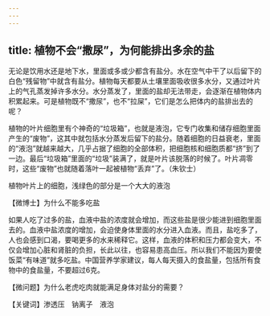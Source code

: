 ```yaml
---
---
---
```

title: 植物不会“撒尿”，为何能排出多余的盐
---




无论是饮用水还是地下水，里面或多或少都含有盐分。水在空气中干了以后留下的白色“残留物”中就含有盐分。植物每天都要从土壤里面吸收很多水分，又通过叶片上的气孔蒸发掉许多水分。水分蒸发了，里面的盐却无法带走，会逐渐在植物体内积累起来。可是植物既不“撒尿”，也不“拉屎”，它们是怎么把体内的盐排出去的呢？

植物的叶片细胞里有个神奇的“垃圾箱”，也就是液泡，它专门收集和储存细胞里面产生的“废物”，这其中就包括水分蒸发后留下的盐分。随着细胞的日益衰老，里面的“液泡”就越来越大，几乎占据了细胞的全部体积，把细胞核和细胞质都“挤”到了一边。最后“垃圾箱”里面的“垃圾”装满了，就是叶片该脱落的时候了。叶片凋零时，这些“废物”也就随着落叶一起被植物“丢弃”了。（朱钦士）

植物叶片上的细胞，浅绿色的部分是一个大大的液泡





【微博士】为什么不能多吃盐

如果人吃了过多的盐，血液中盐的浓度就会增加，而这些盐是很少能进到细胞里面去的。血液中盐浓度的增加，会迫使身体里面的水分进入血液。而且，盐吃多了，人也会感到口渴，要喝更多的水来稀释它。这样，血液的体积和压力都会变大，不仅会增加心脏和肾脏的负担，长此以往，也容易患高血压。所以我们不能因为要使饭菜“有味道”就多吃盐。中国营养学家建议，每人每天摄入的食盐量，包括所有食物中的食盐量，不要超过6克。

【微问题】为什么老虎吃肉就能满足身体对盐分的需要？

【关键词】渗透压　钠离子　液泡